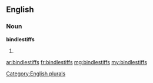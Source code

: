==English==

===Noun===
'''bindlestiffs'''

# {{plural of|[[bindlestiff]]}}

[[Category:English plurals]]

[[ar:bindlestiffs]]
[[fr:bindlestiffs]]
[[mg:bindlestiffs]]
[[my:bindlestiffs]]